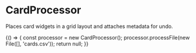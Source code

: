 
<Meta title='Core/CardProcessor' />

# CardProcessor

Places card widgets in a grid layout and attaches metadata for undo.

<Canvas>
  <Story name='usage'>
    {() => {
      const processor = new CardProcessor();
      processor.processFile(new File([], 'cards.csv'));
      return null;
    }}
  </Story>
</Canvas>
